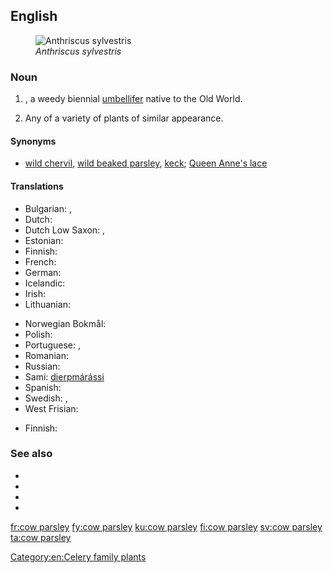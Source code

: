 ==English==
[[File:Anthriscus sylvestris Fluitenkruidbloemen.jpg|thumb|''Anthriscus sylvestris'']]

===Noun===
{{en-noun|head=[[cow]] [[parsley]]}}

# {{taxlink|Anthriscus sylvestris|species|noshow=1}}, a weedy biennial [[umbellifer]] native to the Old World.
# {{context|by extension|lang=en}} Any of a variety of plants of similar appearance.

====Synonyms====
* {{sense|Anthriscus sylvestris}} [[wild chervil]], [[wild beaked parsley]], [[keck]]; [[Queen Anne's lace]] {{qualifier|UK}}

====Translations====
{{trans-top|a weedy biennial umbellifer}}
* Bulgarian: {{t|bg|азмацук|m}}, {{t|bg|див керевиз}}
* Dutch: {{t|nl|fluitenkruid}}
* Dutch Low Saxon: {{t|nds-nl|schierling}}, {{t|nds-nl|fluitekruud}}
* Estonian: {{t|et|mets-harakputk}}
* Finnish: {{t+|fi|koiranputki}}
* French: {{t+|fr|anthrisque sauvage}}
* German: {{t|de|Wiesenkerbel|m}}
* Icelandic: {{t+|is|skógarkerfill}}
* Irish: {{t|ga|peirsil bhó|f}}
* Lithuanian: {{t|lt|krūminis builis}}
{{trans-mid}}
* Norwegian Bokmål: {{t|nb|hundekjeks}}
* Polish: {{t|pl|trybula leśna}}
* Portuguese: {{t|pt|erva-cicutária|f}}, {{t|pt|cicutária|f}}
* Romanian: {{t+|ro|hasmațuchi|m}}
* Russian: {{t|ru|купы́рь лесно́й|m}}
* Sami: [[dierpmárássi]]
* Spanish: {{t|es|esperifollo verde|m}}
* Swedish: {{t+|sv|hundkäx|n}}, {{t|sv|hundloka|c}}
* West Frisian: {{t|fy|piipkrûd}}
{{trans-bottom}}

{{trans-top|similar plant}}
* Finnish: {{t+|fi|putki}}
{{trans-mid}}
{{trans-bottom}}

===See also===
* {{pedialite}}
* {{specieslite|Anthriscus sylvestris}}
* {{commonslite|Category:Anthriscus sylvestris}}
* {{R:USDA Plants|ANSY}}

[[Category:en:Celery family plants]]

[[fr:cow parsley]]
[[fy:cow parsley]]
[[ku:cow parsley]]
[[fi:cow parsley]]
[[sv:cow parsley]]
[[ta:cow parsley]]